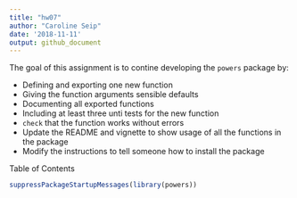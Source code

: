 ```yaml
---
title: "hw07"
author: "Caroline Seip"
date: '2018-11-11'
output: github_document
---
```


The goal of this assignment is to contine developing the `powers` package by:

- Defining and exporting one new function
- Giving the function arguments sensible defaults
- Documenting all exported functions
- Including at least three unti tests for the new function 
- `check` that the function works without errors
- Update the README and vignette to show usage of all the functions in the package
- Modify the instructions to tell someone how to install the package

Table of Contents

```r
suppressPackageStartupMessages(library(powers))
```


